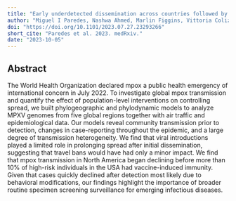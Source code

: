 ```yaml
---
title: "Early underdetected dissemination across countries followed by extensive local transmission propelled the 2022 mpox epidemic"
author: "Miguel I Paredes, Nashwa Ahmed, Marlin Figgins, Vittoria Colizza, Philippe Lemey, John T McCrone, Nicola Müller, Cécile Tran-Kiem, Trevor Bedford"
doi: "https://doi.org/10.1101/2023.07.27.23293266"
short_cite: "Paredes et al. 2023. medRxiv."
date: "2023-10-05"
---
```


## Abstract

The World Health Organization declared mpox a public health emergency of international concern in July 2022. To investigate global mpox transmission and quantify the effect of population-level interventions on controlling spread, we built phylogeographic and phylodynamic models to analyze MPXV genomes from five global regions together with air traffic and epidemiological data. Our models reveal community transmission prior to detection, changes in case-reporting throughout the epidemic, and a large degree of transmission heterogeneity. We find that viral introductions played a limited role in prolonging spread after initial dissemination, suggesting that travel bans would have had only a minor impact. We find that mpox transmission in North America began declining before more than 10% of high-risk individuals in the USA had vaccine-induced immunity. Given that cases quickly declined after detection most likely due to behavioral modifications, our findings highlight the importance of broader routine specimen screening surveillance for emerging infectious diseases.
